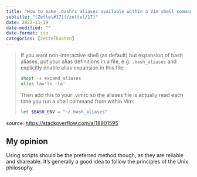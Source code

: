 ```yaml
---
title: "How to make .bashrc aliases available within a Vim shell command (:.!bash)"
subtitle: "[Zettel#17](/zettel/17)"
date: 2022-11-19
date-modified: ""
date-format: iso
categories: [zettelkasten]
---
```

> If you want non-interactive shell (as default) but expansion of bash aliases, put your alias definitions in a file, e.g. `.bash_aliases` and explicitly enable alias expansion in this file:
>
> ```bash
> shopt -s expand_aliases  
> alias la='ls -la'
> ```
>
> Then add this to your .vimrc so the aliases file is actually read each time you run a shell command from within Vim:
>
> ```bash
> let $BASH_ENV = "~/.bash_aliases"
> ```

source: <https://stackoverflow.com/a/18901595>

## My opinion

Using scripts should be the preferred method though, as they are reliable and shareable. It's generally a good idea to follow the principles of the Unix philosophy.
